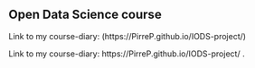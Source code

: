 ## Open Data Science course

Link to my course-diary: (https://PirreP.github.io/IODS-project/)

Link to my course-diary: https://PirreP.github.io/IODS-project/ .


